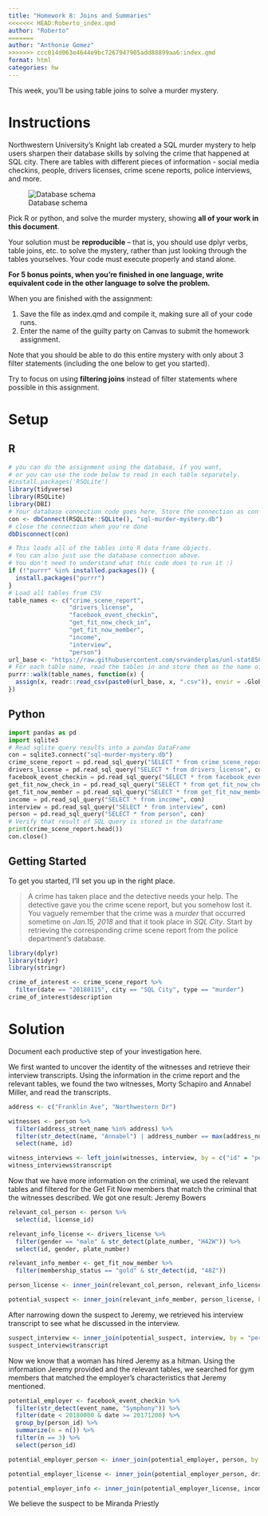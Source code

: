 ```yaml
---
title: "Homework 8: Joins and Summaries"
<<<<<<< HEAD:Roberto_index.qmd
author: "Roberto"
=======
author: "Anthonie Gomez"
>>>>>>> ccc014d063e4644e9bc7267947905add88899aa6:index.qmd
format: html
categories: hw
---
```


This week, you'll be using table joins to solve a murder mystery.

# Instructions
Northwestern University's Knight lab created a SQL murder mystery to help users sharpen their database skills by solving the crime that happened at SQL city. There are tables with different pieces of information - social media checkins, people, drivers licenses, crime scene reports, police interviews, and more. 

![Database schema](https://mystery.knightlab.com/schema.png)

Pick R or python, and solve the murder mystery, showing **all of your work in this document**. 

Your solution must be **reproducible** -- that is, you should use dplyr verbs, table joins, etc. to solve the mystery, rather than just looking through the tables yourselves. Your code must execute properly and stand alone.

**For 5 bonus points, when you're finished in one language, write equivalent code in the other language to solve the problem.**

When you are finished with the assignment: 

1. Save the file as index.qmd and compile it, making sure all of your code runs.
2. Enter the name of the guilty party on Canvas to submit the homework assignment.

Note that you should be able to do this entire mystery with only about 3 filter statements (including the one below to get you started). 

Try to focus on using **filtering joins** instead of filter statements where possible in this assignment.

# Setup

## R

```r
# you can do the assignment using the database, if you want, 
# or you can use the code below to read in each table separately.
#install.packages('RSQLite')
library(tidyverse)
library(RSQLite)
library(DBI)
# Your database connection code goes here. Store the connection as con 
con <- dbConnect(RSQLite::SQLite(), "sql-murder-mystery.db")
# close the connection when you're done
dbDisconnect(con)
```

```r
# This loads all of the tables into R data frame objects. 
# You can also just use the database connection above.
# You don't need to understand what this code does to run it :)
if (!"purrr" %in% installed.packages()) {
  install.packages("purrr")
}
# Load all tables from CSV
table_names <- c("crime_scene_report", 
                 "drivers_license", 
                 "facebook_event_checkin",
                 "get_fit_now_check_in", 
                 "get_fit_now_member", 
                 "income", 
                 "interview",
                 "person")
url_base <- "https://raw.githubusercontent.com/srvanderplas/unl-stat850/main/data/sql-murder/"
# For each table name, read the tables in and store them as the name of the table
purrr::walk(table_names, function(x) {
  assign(x, readr::read_csv(paste0(url_base, x, ".csv")), envir = .GlobalEnv)
})
```



## Python

```python
import pandas as pd
import sqlite3
# Read sqlite query results into a pandas DataFrame
con = sqlite3.connect("sql-murder-mystery.db")
crime_scene_report = pd.read_sql_query("SELECT * from crime_scene_report", con)
drivers_license = pd.read_sql_query("SELECT * from drivers_license", con)
facebook_event_checkin = pd.read_sql_query("SELECT * from facebook_event_checkin", con)
get_fit_now_check_in = pd.read_sql_query("SELECT * from get_fit_now_check_in", con)
get_fit_now_member = pd.read_sql_query("SELECT * from get_fit_now_member", con)
income = pd.read_sql_query("SELECT * from income", con)
interview = pd.read_sql_query("SELECT * from interview", con)
person = pd.read_sql_query("SELECT * from person", con)
# Verify that result of SQL query is stored in the dataframe
print(crime_scene_report.head())
con.close()
```


## Getting Started 

To get you started, I'll set you up in the right place. 


> A crime has taken place and the detective needs your help. The detective gave you the crime scene report, but you somehow lost it. You vaguely remember that the crime was a *murder* that occurred sometime on *Jan.15, 2018* and that it took place in *SQL City*. Start by retrieving the corresponding crime scene report from the police department’s database.

```r
library(dplyr)
library(tidyr)
library(stringr)

crime_of_interest <- crime_scene_report %>%
  filter(date == "20180115", city == "SQL City", type == "murder")
crime_of_interest$description
```

# Solution

Document each productive step of your investigation here.

We first wanted to uncover the identity of the witnesses and retrieve their interview transcripts. Using the information in the crime report and the relevant tables, we found the two witnesses, Morty Schapiro and Annabel Miller, and read the transcripts.

```r
address <- c("Franklin Ave", "Northwestern Dr")

witnesses <- person %>%
  filter(address_street_name %in% address) %>%
  filter(str_detect(name, "Annabel") | address_number == max(address_number)) %>%
  select(name, id)

witness_interviews <- left_join(witnesses, interview, by = c("id" = "person_id"))
witness_interviews$transcript
```
Now that we have more information on the criminal, we used the relevant tables and filtered for the  Get Fit Now members that match the criminal that the witnesses described. We got one result: Jeremy Bowers

```r
relevant_col_person <- person %>%
  select(id, license_id)

relevant_info_license <- drivers_license %>%
  filter(gender == "male" & str_detect(plate_number, "H42W")) %>%
  select(id, gender, plate_number)

relevant_info_member <- get_fit_now_member %>%
  filter(membership_status == "gold" & str_detect(id, "48Z")) 

person_license <- inner_join(relevant_col_person, relevant_info_license, by = c("license_id" = "id"))

potential_suspect <- inner_join(relevant_info_member, person_license, by = c("person_id" = "id"))
```

After narrowing down the suspect to Jeremy, we retrieved his interview transcript to see what he discussed in the interview.

```r
suspect_interview <- inner_join(potential_suspect, interview, by = "person_id") 
suspect_interview$transcript
```

Now we know that a woman has hired Jeremy as a hitman. Using the information Jeremy provided and the relevant tables, we searched for gym members that matched the employer's characteristics that Jeremy mentioned.

```r
potential_employer <- facebook_event_checkin %>%
  filter(str_detect(event_name, "Symphony")) %>%
  filter(date < 20180000 & date >= 20171200) %>%
  group_by(person_id) %>%
  summarize(n = n()) %>%
  filter(n == 3) %>%
  select(person_id)

potential_employer_person <- inner_join(potential_employer, person, by = c("person_id" = "id"))

potential_employer_license <- inner_join(potential_employer_person, drivers_license, by = c("license_id" = "id"))

potential_employer_info <- inner_join(potential_employer_license, income, by = "ssn")
```

We believe the suspect to be Miranda Priestly

